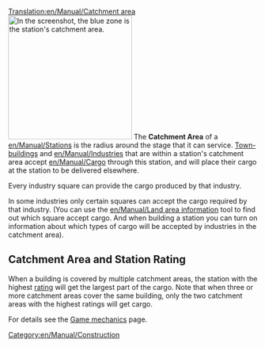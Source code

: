 [[Translation:en/Manual/Catchment area]]
[[File:en/Manual/Catchmentarea.png|thumb|right|250px|In the screenshot, the blue zone is the station's catchment area.]]
The '''Catchment Area''' of a [[en/Manual/Stations]] is the radius around the stage that it can service. [[en/Manual/Towns|Town-buildings]] and [[en/Manual/Industries]] that are within a station's catchment area accept [[en/Manual/Cargo]] through this station, and will place their cargo at the station to be delivered elsewhere.

Every industry square can provide the cargo produced by that industry. 

In some industries only certain squares can accept the cargo required by that industry. (You can use the [[en/Manual/Land area information]] tool to find out which square accept cargo. And when building a station you can turn on information about which types of cargo will be accepted by industries in the catchment area).

== Catchment Area and Station Rating ==
When a building is covered by multiple catchment areas, the station with the highest [[en/Manual/Game Mechanics/Main Page#station-rating|rating]] will get the largest part of the cargo. Note that when three or more catchment areas cover the same building, only the two catchment areas with the highest ratings will get cargo.

For details see the [[en/Manual/Game Mechanics/Main Page#cargo-delivery-to-stations|Game mechanics]] page.

[[Category:en/Manual/Construction]]